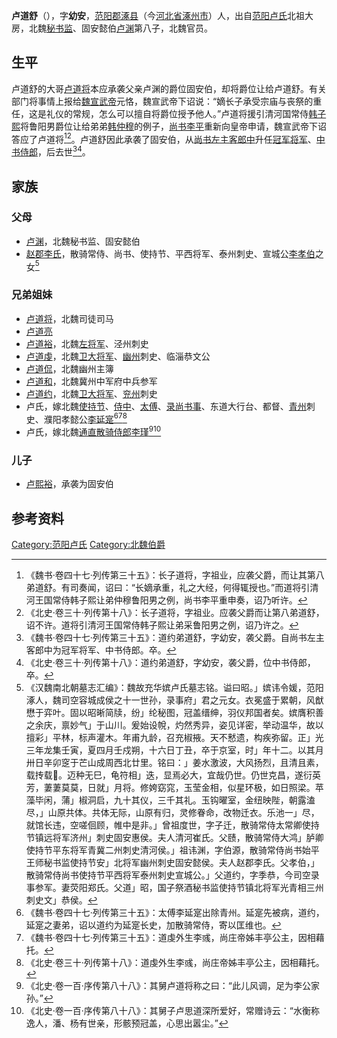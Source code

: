 '''卢道舒'''（{{bd|？||？||}}），字'''幼安'''，[[范阳郡|范阳郡]][[涿县|涿县]]（今[[河北省|河北省]][[涿州市|涿州市]]）人，出自[[范阳卢氏|范阳卢氏]]北祖大房，北魏[[秘书监|秘书监]]、固安懿伯[[卢渊|卢渊]]第八子，北魏官员。

==生平==
卢道舒的大哥[[卢道将|卢道将]]本应承袭父亲卢渊的爵位固安伯，却将爵位让给卢道舒。有关部门将事情上报给[[魏宣武帝|魏宣武帝]]元恪，魏宣武帝下诏说：“嫡长子承受宗庙与丧祭的重任，这是礼仪的常规，怎么可以擅自将爵位授予他人。”卢道将援引清河国常侍[[韩子熙|韩子熙]]将鲁阳男爵位让给弟弟[[韩仲穆|韩仲穆]]的例子，[[尚书|尚书]][[李平|李平]]重新向皇帝申请，魏宣武帝下诏答应了卢道将<ref>《魏书·卷四十七·列传第三十五》：长子道将，字祖业，应袭父爵，而让其第八弟道舒。有司奏闻，诏曰：“长嫡承重，礼之大经，何得辄授也。”而道将引清河王国常侍韩子熙让弟仲穆鲁阳男之例，尚书李平重申奏，诏乃听许。</ref><ref>《北史·卷三十·列传第十八》：长子道将，字祖业。应袭父爵而让第八弟道舒，诏不许。道将引清河王国常侍韩子熙让弟采鲁阳男之例，诏乃许之。</ref>。卢道舒因此承袭了固安伯，从[[尚书左主客郎中|尚书左主客郎中]]升任[[冠军将军|冠军将军]]、[[中书侍郎|中书侍郎]]，后去世<ref>《魏书·卷四十七·列传第三十五》：道约弟道舒，字幼安，袭父爵。自尚书左主客郎中为冠军将军、中书侍郎。卒。</ref><ref>《北史·卷三十·列传第十八》：道约弟道舒，字幼安，袭父爵，位中书侍郎，卒。</ref>。

==家族==
{{main|范阳卢氏世系图}}

===父母===
*[[卢渊|卢渊]]，北魏秘书监、固安懿伯
*[[赵郡李氏|赵郡李氏]]，散骑常侍、尚书、使持节、平西将军、泰州刺史、宣城公[[李孝伯|李孝伯]]之女<ref>《汉魏南北朝墓志汇编》：魏故充华嫔卢氏墓志铭。谥曰昭。」嫔讳令媛，范阳涿人，魏司空容城成侯之十一世孙，录事府」君之元女。衣冕盛于累朝，风猷懋于弈叶。固以昭晰简牍，纷」纶秘图，冠盖缙绅，羽仪邦国者矣。嫔膺积善之余庆，禀妙气」于山川。爰始设帨，灼然秀异，姿见详密，举动温华，故以擅彩」平林，标声灌木。年甫九龄，召充椒掖。天不慭遗，构疾弥留。正」光三年龙集壬寅，夏四月壬戍朔，十六日丁丑，卒于京室，时」年十二。以其月卅日辛卯窆于芒山成周西北廿里。铭曰：」姜水激波，大风扬烈，且清且素，载抟载𩗭。迈种无巳，龟符相」迭，显焉必大，宜哉仍世。仍世克昌，遂衍英芳，萋萋莫莫，日就」月将。修姱窈窕，玉莹金相，似星环极，如日照梁。苹藻毕闲，蒲」椒洞启，九十其仪，三千其礼。玉钩曜室，金纽映陛，朝露溘尽，」山原共体。共体无际，山原有归，灵修眷命，改物迁衣。乐池一」尽，就馆长违，空嗟佪顾，帷中是非。」曾祖度世，字子迁，散骑常侍太常卿使持节镇远将军济州」刺史固安惠侯。夫人清河崔氏。父赜，散骑常侍大鸿」胪卿使持节平东将军青冀二州刺史清河侯。」祖讳渊，字伯源，散骑常侍尚书始平王师秘书监使持节安」北将军幽州刺史固安懿侯。夫人赵郡李氏。父孝伯，」散骑常侍尚书使持节平西将军泰州刺史宣城公。」父道约，字季恭，今司空录事参军。妻荧阳郑氏。父道」昭，国子祭酒秘书监使持节镇北将军光青相三州刺史文」恭侯。</ref>

===兄弟姐妹===
*[[卢道将|卢道将]]，北魏司徒司马
*[[卢道亮|卢道亮]]
*[[卢道裕|卢道裕]]，北魏[[左将军|左将军]]、泾州刺史
*[[卢道虔|卢道虔]]，北魏[[卫大将军|卫大将军]]、[[幽州|幽州]]刺史、临淄恭文公
*[[卢道侃|卢道侃]]，北魏幽州主簿
*[[卢道和|卢道和]]，北魏冀州中军府中兵参军
*[[卢道约|卢道约]]，北魏[[卫大将军|卫大将军]]、[[兖州|兖州]]刺史
*卢氏，嫁北魏[[使持节|使持节]]、[[侍中|侍中]]、[[太傅|太傅]]、[[录尚书事|录尚书事]]、东道大行台、都督、[[青州|青州]]刺史、濮阳孝懿公[[李延寔|李延寔]]<ref>《魏书·卷四十七·列传第三十五》：太傅李延寔出除青州。延寔先被病，道约，延寔之妻弟，诏以道约为延寔长史，加散骑常侍，寄以匡维也。</ref><ref>《魏书·卷四十七·列传第三十五》：道虔外生李彧，尚庄帝姊丰亭公主，因相藉托。</ref><ref>《北史·卷三十·列传第十八》：道虔外生李彧，尚庄帝姊丰亭公主，因相藉托。</ref>
*卢氏，嫁北魏[[通直散骑侍郎|通直散骑侍郎]][[李瑾_(陇西)|李瑾]]<ref>《北史·卷一百·序传第八十八》：其舅卢道将称之曰：“此儿风调，足为李公家孙。”</ref><ref>《北史·卷一百·序传第八十八》：其舅子卢思道深所爱好，常赠诗云：“水衡称逸人，潘、杨有世亲，形骸预冠盖，心思出嚣尘。”</ref>

===儿子===
*[[卢熙裕|卢熙裕]]，承袭为固安伯

==参考资料==
{{reflist}}

[[Category:范阳卢氏|Category:范阳卢氏]]
[[Category:北魏伯爵|Category:北魏伯爵]]